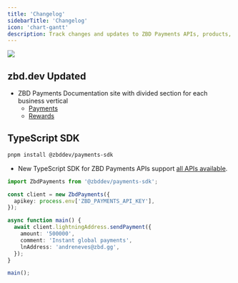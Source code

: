 ```yaml
---
title: 'Changelog'
sidebarTitle: 'Changelog'
icon: 'chart-gantt'
description: Track changes and updates to ZBD Payments APIs, products, and services.
---
```


<Update label="2025-05-01" description="zbd.dev">
  <Frame>
    <img className="block" src="https://mintlify-assets.b-cdn.net/hero-light.png" />
  </Frame>

  ## zbd.dev Updated

  - ZBD Payments Documentation site with divided section for each business vertical
    - [Payments](/payments)
    - [Rewards](/rewards)

</Update>

<Update label="2025-04-15" description="v1.6.2">

  ## TypeScript SDK

  ```bash
  pnpm install @zbddev/payments-sdk
  ```

  - New TypeScript SDK for ZBD Payments APIs support [all APIs available](/payments/api).

  ```typescript
  import ZbdPayments from '@zbddev/payments-sdk';

  const client = new ZbdPayments({
    apikey: process.env['ZBD_PAYMENTS_API_KEY'],
  });

  async function main() {
    await client.lightningAddress.sendPayment({
      amount: '500000',
      comment: 'Instant global payments',
      lnAddress: 'andreneves@zbd.gg',
    });
  }

  main();
  ```

</Update>
